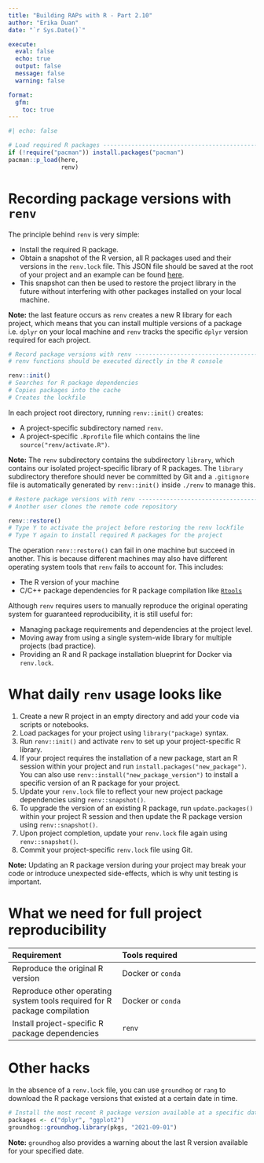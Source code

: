 ```yaml
---
title: "Building RAPs with R - Part 2.10"
author: "Erika Duan"
date: "`r Sys.Date()`"   

execute:
  eval: false
  echo: true
  output: false
  message: false
  warning: false

format:
  gfm:
    toc: true
---
```


```r
#| echo: false 

# Load required R packages -----------------------------------------------------
if (!require("pacman")) install.packages("pacman")
pacman::p_load(here,
               renv) 
```


# Recording package versions with `renv`    

The principle behind `renv` is very simple:  

+ Install the required R package.  
+ Obtain a snapshot of the R version, all R packages used and their versions in the `renv.lock` file. This JSON file should be saved at the root of your project and an example can be found [here](https://github.com/erikaduan/abs_labour_force_report/blob/main/renv.lock).     
+ This snapshot can then be used to restore the project library in the future without interfering with other packages installed on your local machine.   

**Note:** the last feature occurs as `renv` creates a new R library for each project, which means that you can install multiple versions of a package i.e. `dplyr` on your local machine and `renv` tracks the specific `dplyr` version required for each project.    

```r
# Record package versions with renv --------------------------------------------
# renv functions should be executed directly in the R console

renv::init()
# Searches for R package dependencies
# Copies packages into the cache
# Creates the lockfile
```

In each project root directory, running `renv::init()` creates:   

+ A project-specific subdirectory named `renv`.   
+ A project-specific `.Rprofile` file which contains the line `source("renv/activate.R")`.  

**Note:** The `renv` subdirectory contains the subdirectory `library`, which contains our isolated project-specific library of R packages. The `library` subdirectory therefore should never be committed by Git and a `.gitignore` file is automatically generated by `renv::init()` inside `./renv` to manage this.   

```r
# Restore package versions with renv -------------------------------------------
# Another user clones the remote code repository   

renv::restore() 
# Type Y to activate the project before restoring the renv lockfile
# Type Y again to install required R packages for the project
```

The operation `renv::restore()` can fail in one machine but succeed in another. This is because different machines may also have different operating system tools that `renv` fails to account for. This includes:  

+ The R version of your machine      
+ C/C++ package dependencies for R package compilation like [`Rtools`](https://cran.r-project.org/bin/windows/Rtools/)      

Although `renv` requires users to manually reproduce the original operating system for guaranteed reproducibility, it is still useful for:   

+ Managing package requirements and dependencies at the project level.    
+ Moving away from using a single system-wide library for multiple projects (bad practice).  
+ Providing an R and R package installation blueprint for Docker via `renv.lock`.    


# What daily `renv` usage looks like    

1. Create a new R project in an empty directory and add your code via scripts or notebooks.  
2. Load packages for your project using `library("package)` syntax.   
3. Run `renv::init()` and activate `renv` to set up your project-specific R library.   
4. If your project requires the installation of a new package, start an R session within your project and run `install.packages("new_package")`. You can also use `renv::install("new_package_version")` to install a specific version of an R package for your project.   
5. Update your `renv.lock` file to reflect your new project package dependencies using `renv::snapshot()`.   
6. To upgrade the version of an existing R package, run `update.packages()` within your project R session and then update the R package version using `renv::snapshot()`.    
7. Upon project completion, update your `renv.lock` file again using `renv::snapshot()`.   
8. Commit your project-specific `renv.lock` file using Git.   

**Note:** Updating an R package version during your project may break your code or introduce unexpected side-effects, which is why unit testing is important.  


# What we need for full project reproducibility      

| Requirement | Tools required |  
|:------------|:---------------|  
| Reproduce the original R version | Docker or `conda` |
| Reproduce other operating system tools required for R package compilation | Docker or `conda` |      
| Install project-specific R package dependencies | `renv` |     


# Other hacks   

In the absence of a `renv.lock` file, you can use `groundhog` or `rang` to download the R package versions that existed at a certain date in time.  

```r
# Install the most recent R package version available at a specific date -------
packages <- c("dplyr", "ggplot2")   
groundhog::groundhog.library(pkgs, "2021-09-01")   
```

**Note:** `groundhog` also provides a warning about the last R version available for your specified date.    
